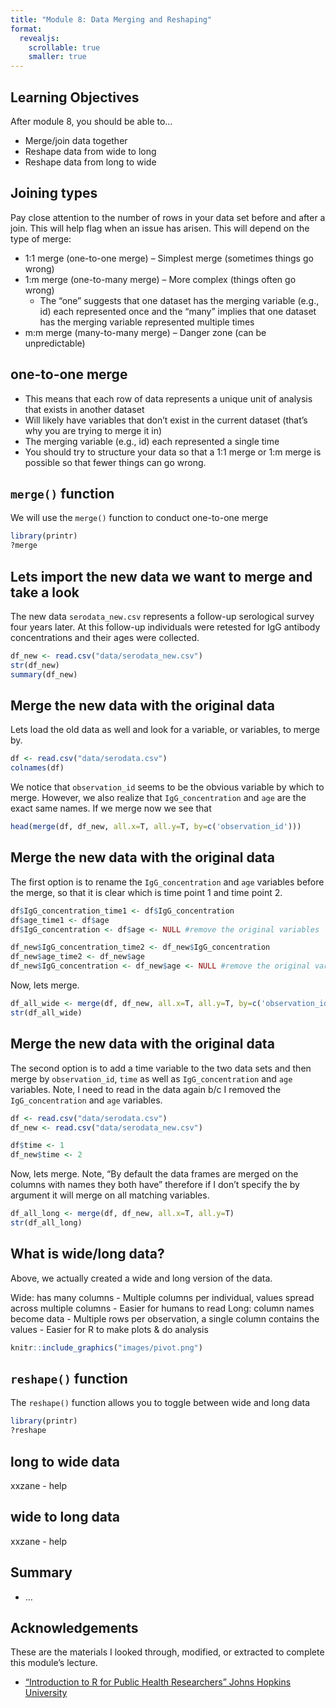 ```yaml
---
title: "Module 8: Data Merging and Reshaping"
format: 
  revealjs:
    scrollable: true
    smaller: true
---
```


## Learning Objectives

After module 8, you should be able to...

-   Merge/join data together
-   Reshape data from wide to long
-   Reshape data from long to wide

## Joining types

Pay close attention to the number of rows in your data set before and after a join. This will help flag when an issue has arisen. This will depend on the type of merge:

-   1:1 merge (one-to-one merge) – Simplest merge (sometimes things go wrong)
-   1:m merge (one-to-many merge) – More complex (things often go wrong)
    -   The "one" suggests that one dataset has the merging variable (e.g., id) each represented once and the "many” implies that one dataset has the merging variable represented multiple times
-   m:m merge (many-to-many merge) – Danger zone (can be unpredictable)
    

## one-to-one merge

-   This means that each row of data represents a unique unit of analysis that exists in another dataset
-   Will likely have variables that don’t exist in the current dataset (that’s why you are trying to merge it in)
-   The merging variable (e.g., id) each represented a single time
-   You should try to structure your data so that a 1:1 merge or 1:m merge is possible so that fewer things can go wrong.

## `merge()` function

We will use the `merge()` function to conduct one-to-one merge

```r
library(printr)
?merge
```

    
## Lets import the new data we want to merge and take a look

The new data `serodata_new.csv` represents a follow-up serological survey four years later. At this follow-up individuals were retested for IgG antibody concentrations and their ages were collected.

```r
df_new <- read.csv("data/serodata_new.csv")
str(df_new)
summary(df_new)
```


## Merge the new data with the original data

Lets load the old data as well and look for a variable, or variables, to merge by.

```r
df <- read.csv("data/serodata.csv")
colnames(df)
```

We notice that `observation_id` seems to be the obvious variable by which to merge.  However, we also realize that `IgG_concentration` and `age` are the exact same names.  If we merge now we see that 

```r
head(merge(df, df_new, all.x=T, all.y=T, by=c('observation_id')))
```

## Merge the new data with the original data

The first option is to rename the `IgG_concentration` and `age` variables before the merge, so that it is clear which is time point 1 and time point 2. 
```r
df$IgG_concentration_time1 <- df$IgG_concentration
df$age_time1 <- df$age
df$IgG_concentration <- df$age <- NULL #remove the original variables

df_new$IgG_concentration_time2 <- df_new$IgG_concentration
df_new$age_time2 <- df_new$age
df_new$IgG_concentration <- df_new$age <- NULL #remove the original variables
```

Now, lets merge.
```r
df_all_wide <- merge(df, df_new, all.x=T, all.y=T, by=c('observation_id'))
str(df_all_wide)
```

## Merge the new data with the original data

The second option is to add a time variable to the two data sets and then merge by `observation_id`, `time` as well as `IgG_concentration` and `age` variables. Note, I need to read in the data again b/c I removed the `IgG_concentration` and `age` variables.

```r
df <- read.csv("data/serodata.csv")
df_new <- read.csv("data/serodata_new.csv")
```

```r
df$time <- 1
df_new$time <- 2
```

Now, lets merge. Note, "By default the data frames are merged on the columns with names they both have" therefore if I don't specify the by argument it will merge on all matching variables.
```r
df_all_long <- merge(df, df_new, all.x=T, all.y=T) 
str(df_all_long)
```


## What is wide/long data?

Above, we actually created a wide and long version of the data.

Wide: has many columns
    -   Multiple columns per individual, values spread across multiple columns 
    -   Easier for humans to read
Long: column names become data
    -   Multiple rows per observation, a single column contains the values
    -   Easier for R to make plots & do analysis

```r
knitr::include_graphics("images/pivot.png")
```

## `reshape()` function 

The `reshape()` function allows you to toggle between wide and long data

```r
library(printr)
?reshape
```


## long to wide data

xxzane - help


## wide to long data

xxzane - help



## Summary

-   ...
		

## Acknowledgements

These are the materials I looked through, modified, or extracted to complete this module's lecture.

-   ["Introduction to R for Public Health Researchers" Johns Hopkins University](https://jhudatascience.org/intro_to_r/)

